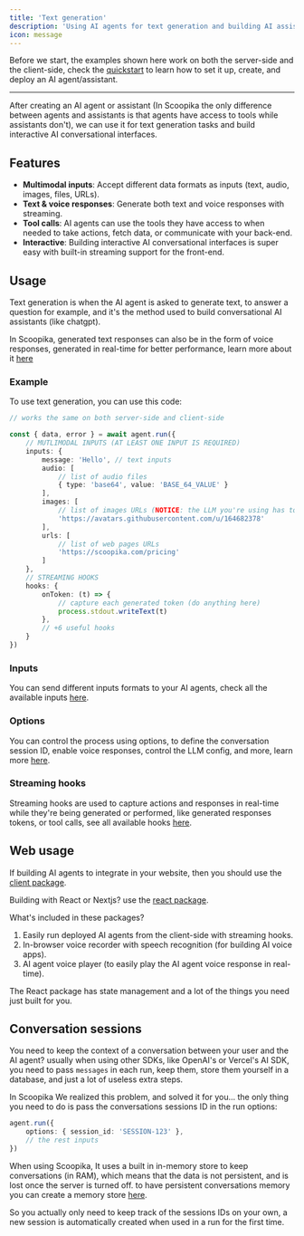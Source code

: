 ```yaml
---
title: 'Text generation'
description: 'Using AI agents for text generation and building AI assistants'
icon: message
---
```




Before we start, the examples shown here work on both the server-side and the client-side, check the [quickstart](/quickstart) to learn how to set it up, create, and deploy an AI agent/assistant.



---



After creating an AI agent or assistant (In Scoopika the only difference between agents and assistants is that agents have access to tools while assistants don't), we can use it for text generation tasks and build interactive AI conversational interfaces.



## Features

- **Multimodal inputs**: Accept different data formats as inputs (text, audio, images, files, URLs).
- **Text & voice responses**: Generate both text and voice responses with streaming.
- **Tool calls**: AI agents can use the tools they have access to when needed to take actions, fetch data, or communicate with your back-end.
- **Interactive**: Building interactive AI conversational interfaces is super easy with built-in streaming support for the front-end.



## Usage

Text generation is when the AI agent is asked to generate text, to answer a question for example, and it's the method used to build conversational AI assistants (like chatgpt).

<Check>

In Scoopika, generated text responses can also be in the form of voice responses, generated in real-time for better performance, learn more about it [here](/agents/features#voice)

</Check>

### Example

To use text generation, you can use this code:

```typescript
// works the same on both server-side and client-side

const { data, error } = await agent.run({
    // MUTLIMODAL INPUTS (AT LEAST ONE INPUT IS REQUIRED)
    inputs: {
        message: 'Hello', // text inputs
        audio: [
            // list of audio files
            { type: 'base64', value: 'BASE_64_VALUE' }
        ],
        images: [
            // list of images URLs (NOTICE: the LLM you're using has to support vision)
            'https://avatars.githubusercontent.com/u/164682378'
        ],
        urls: [
            // list of web pages URLs
            'https://scoopika.com/pricing'
        ]
    },
    // STREAMING HOOKS
    hooks: {
        onToken: (t) => {
            // capture each generated token (do anything here)
            process.stdout.writeText(t)
        },
        // +6 useful hooks
    }
})
```

### Inputs

You can send different inputs formats to your AI agents, check all the available inputs [here](/api-reference/inputs).

### Options

You can control the process using options, to define the conversation session ID, enable voice responses, control the LLM config, and more, learn more [here](/api-reference/run-options).

 ### Streaming hooks

Streaming hooks are used to capture actions and responses in real-time while they're being generated or performed, like generated responses tokens, or tool calls, see all available hooks [here](/api-reference/hooks).



## Web usage

If building AI agents to integrate in your website, then you should use the [client package](/packages/ts/client/overview).

Building with React or Nextjs? use the [react package](/packages/ts/react/overview).



What's included in these packages?

1. Easily run deployed AI agents from the client-side with streaming hooks.
2. In-browser voice recorder with speech recognition (for building AI voice apps).
3. AI agent voice player (to easily play the AI agent voice response in real-time).

The React package has state management and a lot of the things you need just built for you.



## Conversation sessions

You need to keep the context of a conversation between your user and the AI agent? usually when using other SDKs, like OpenAI's or Vercel's AI SDK, you need to pass `messages` in each run, keep them, store them yourself in a database, and just a lot of useless extra steps.

In Scoopika We realized this problem, and solved it for you... the only thing you need to do is pass the conversations sessions ID in the run options:

```typescript
agent.run({
    options: { session_id: 'SESSION-123' },
    // the rest inputs
})
```



When using Scoopika, It uses a built in in-memory store to keep conversations (in RAM), which means that the data is not persistent, and is lost once the server is turned off. to have persistent conversations memory you can create a memory store [here](https://app.scoopika.com/data-stores).

So you actually only need to keep track of the sessions IDs on your own, a new session is automatically created when used in a run for the first time.

